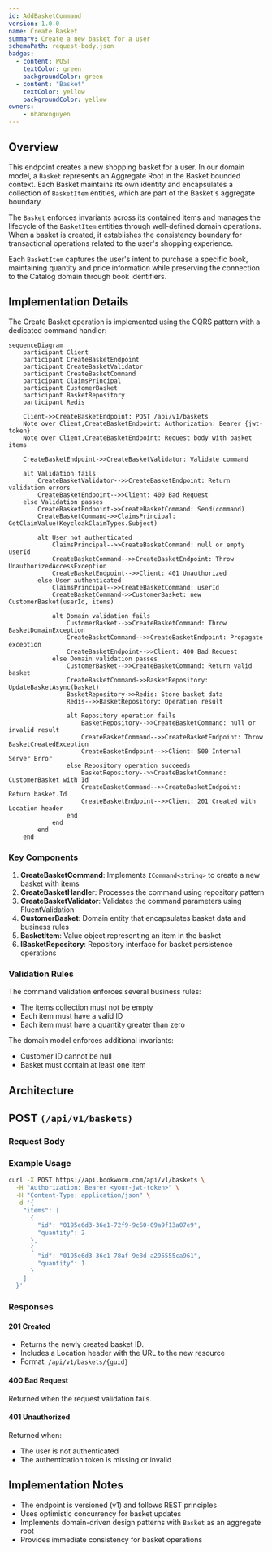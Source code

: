 ```yaml
---
id: AddBasketCommand
version: 1.0.0
name: Create Basket
summary: Create a new basket for a user
schemaPath: request-body.json
badges:
  - content: POST
    textColor: green
    backgroundColor: green
  - content: "Basket"
    textColor: yellow
    backgroundColor: yellow
owners:
    - nhanxnguyen
---
```


## Overview

This endpoint creates a new shopping basket for a user. In our domain model, a `Basket` represents an Aggregate Root in the Basket bounded context. Each Basket maintains its own identity and encapsulates a collection of `BasketItem` entities, which are part of the Basket's aggregate boundary.

The `Basket` enforces invariants across its contained items and manages the lifecycle of the `BasketItem` entities through well-defined domain operations. When a basket is created, it establishes the consistency boundary for transactional operations related to the user's shopping experience.

Each `BasketItem` captures the user's intent to purchase a specific book, maintaining quantity and price information while preserving the connection to the Catalog domain through book identifiers.

## Implementation Details

The Create Basket operation is implemented using the CQRS pattern with a dedicated command handler:

```mermaid
sequenceDiagram
    participant Client
    participant CreateBasketEndpoint
    participant CreateBasketValidator
    participant CreateBasketCommand
    participant ClaimsPrincipal
    participant CustomerBasket
    participant BasketRepository
    participant Redis

    Client->>CreateBasketEndpoint: POST /api/v1/baskets
    Note over Client,CreateBasketEndpoint: Authorization: Bearer {jwt-token}
    Note over Client,CreateBasketEndpoint: Request body with basket items

    CreateBasketEndpoint->>CreateBasketValidator: Validate command

    alt Validation fails
        CreateBasketValidator-->>CreateBasketEndpoint: Return validation errors
        CreateBasketEndpoint-->>Client: 400 Bad Request
    else Validation passes
        CreateBasketEndpoint->>CreateBasketCommand: Send(command)
        CreateBasketCommand->>ClaimsPrincipal: GetClaimValue(KeycloakClaimTypes.Subject)

        alt User not authenticated
            ClaimsPrincipal-->>CreateBasketCommand: null or empty userId
            CreateBasketCommand-->>CreateBasketEndpoint: Throw UnauthorizedAccessException
            CreateBasketEndpoint-->>Client: 401 Unauthorized
        else User authenticated
            ClaimsPrincipal-->>CreateBasketCommand: userId
            CreateBasketCommand->>CustomerBasket: new CustomerBasket(userId, items)

            alt Domain validation fails
                CustomerBasket-->>CreateBasketCommand: Throw BasketDomainException
                CreateBasketCommand-->>CreateBasketEndpoint: Propagate exception
                CreateBasketEndpoint-->>Client: 400 Bad Request
            else Domain validation passes
                CustomerBasket-->>CreateBasketCommand: Return valid basket
                CreateBasketCommand->>BasketRepository: UpdateBasketAsync(basket)
                BasketRepository->>Redis: Store basket data
                Redis-->>BasketRepository: Operation result

                alt Repository operation fails
                    BasketRepository-->>CreateBasketCommand: null or invalid result
                    CreateBasketCommand-->>CreateBasketEndpoint: Throw BasketCreatedException
                    CreateBasketEndpoint-->>Client: 500 Internal Server Error
                else Repository operation succeeds
                    BasketRepository-->>CreateBasketCommand: CustomerBasket with Id
                    CreateBasketCommand-->>CreateBasketEndpoint: Return basket.Id
                    CreateBasketEndpoint-->>Client: 201 Created with Location header
                end
            end
        end
    end
```

### Key Components

1. **CreateBasketCommand**: Implements `ICommand<string>` to create a new basket with items
2. **CreateBasketHandler**: Processes the command using repository pattern
3. **CreateBasketValidator**: Validates the command parameters using FluentValidation
4. **CustomerBasket**: Domain entity that encapsulates basket data and business rules
5. **BasketItem**: Value object representing an item in the basket
6. **IBasketRepository**: Repository interface for basket persistence operations

### Validation Rules

The command validation enforces several business rules:
- The items collection must not be empty
- Each item must have a valid ID
- Each item must have a quantity greater than zero

The domain model enforces additional invariants:
- Customer ID cannot be null
- Basket must contain at least one item

## Architecture

<NodeGraph />

## POST `(/api/v1/baskets)`

### Request Body

<SchemaViewer file="request-body.json" maxHeight="500" id="request-body" />

### Example Usage

```bash
curl -X POST https://api.bookworm.com/api/v1/baskets \
  -H "Authorization: Bearer <your-jwt-token>" \
  -H "Content-Type: application/json" \
  -d '{
    "items": [
      {
        "id": "0195e6d3-36e1-72f9-9c60-09a9f13a07e9",
        "quantity": 2
      },
      {
        "id": "0195e6d3-36e1-78af-9e8d-a295555ca961",
        "quantity": 1
      }
    ]
  }'
```

### Responses

#### <span className="text-green-500">201 Created</span>

- Returns the newly created basket ID.
- Includes a Location header with the URL to the new resource
- Format: `/api/v1/baskets/{guid}`

#### <span className="text-orange-500">400 Bad Request</span>

Returned when the request validation fails.

<SchemaViewer file="response-400.json" maxHeight="500" id="response-400" />

#### <span className="text-red-500">401 Unauthorized</span>

Returned when:
- The user is not authenticated
- The authentication token is missing or invalid

## Implementation Notes

- The endpoint is versioned (v1) and follows REST principles
- Uses optimistic concurrency for basket updates
- Implements domain-driven design patterns with `Basket` as an aggregate root
- Provides immediate consistency for basket operations
